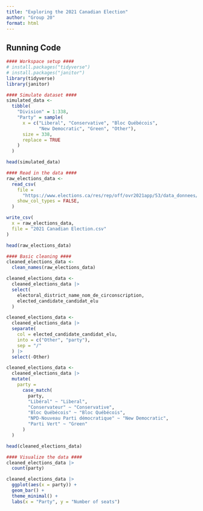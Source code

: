 ```yaml
---
title: "Exploring the 2021 Canadian Election"
author: "Group 20"
format: html
---
```



## Running Code

```r
#### Workspace setup ####
# install.packages("tidyverse")
# install.packages("janitor")
library(tidyverse)
library(janitor)

#### Simulate dataset ####
simulated_data <-
  tibble(
    "Division" = 1:338,
    "Party" = sample(
      x = c("Liberal", "Conservative", "Bloc Québécois",
            "New Democratic", "Green", "Other"),
      size = 338,
      replace = TRUE
    )
  )

head(simulated_data)
```

```r
#### Read in the data ####
raw_elections_data <-
  read_csv(
    file = 
      "https://www.elections.ca/res/rep/off/ovr2021app/53/data_donnees/table_tableau11.csv",
    show_col_types = FALSE,
  )

write_csv(
  x = raw_elections_data,
  file = "2021 Canadian Election.csv"
)

head(raw_elections_data)
```

```r
#### Basic cleaning ####
cleaned_elections_data <-
  clean_names(raw_elections_data)

cleaned_elections_data <-
  cleaned_elections_data |>
  select(
    electoral_district_name_nom_de_circonscription,
    elected_candidate_candidat_elu
  )

cleaned_elections_data <-
  cleaned_elections_data |>
  separate(
    col = elected_candidate_candidat_elu,
    into = c("Other", "party"),
    sep = "/"
  ) |>
  select(-Other)

cleaned_elections_data <-
  cleaned_elections_data |>
  mutate(
    party =
      case_match(
        party,
        "Libéral" ~ "Liberal",
        "Conservateur" ~ "Conservative",
        "Bloc Québécois" ~ "Bloc Québécois",
        "NPD-Nouveau Parti démocratique" ~ "New Democratic",
        "Parti Vert" ~ "Green"
      )
  )

head(cleaned_elections_data)
```

```r
#### Visualize the data #### 
cleaned_elections_data |>
  count(party)

cleaned_elections_data |>
  ggplot(aes(x = party)) +
  geom_bar() +
  theme_minimal() + 
  labs(x = "Party", y = "Number of seats")
```